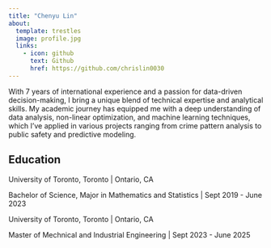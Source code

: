 ```yaml
---
title: "Chenyu Lin"
about:
  template: trestles
  image: profile.jpg
  links:
    - icon: github
      text: Github
      href: https://github.com/chrislin0030
---
```


With 7 years of international experience and a passion for data-driven decision-making, I bring a unique blend of technical expertise and analytical skills. My academic journey has equipped me with a deep understanding of data analysis, non-linear optimization, and machine learning techniques, which I’ve applied in various projects ranging from crime pattern analysis to public safety and predictive modeling.

## Education

University of Toronto, Toronto | Ontario, CA

Bachelor of Science, Major in Mathematics and Statistics | Sept 2019 - June 2023

University of Toronto, Toronto | Ontario, CA

Master of Mechnical and Industrial Engineering | Sept 2023 - June 2025

